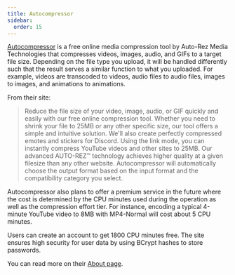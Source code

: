 ```yaml
---
title: Autocompressor
sidebar:
  order: 15
---
```


[Autocompressor](https://autocompressor.net/) is a free online media compression tool by Auto-Rez Media Technologies that compresses videos, images, audio, and GIFs to a target file size. Depending on the file type you upload, it will be handled differently such that the result serves a similar function to what you uploaded. For example, videos are transcoded to videos, audio files to audio files, images to images, and animations to animations.

From their site:

> Reduce the file size of your video, image, audio, or GIF quickly and easily with our free online compression tool. Whether you need to shrink your file to 25MB or any other specific size, our tool offers a simple and intuitive solution. We'll also create perfectly compressed emotes and stickers for Discord. Using the link mode, you can instantly compress YouTube videos and other sites to 25MB. Our advanced AUTO-REZ™ technology achieves higher quality at a given filesize than any other website. Autocompressor will automatically choose the output format based on the input format and the compatibility category you select.

Autocompressor also plans to offer a premium service in the future where the cost is determined by the CPU minutes used during the operation as well as the compression effort tier. For instance, encoding a typical 4-minute YouTube video to 8MB with MP4-Normal will cost about 5 CPU minutes.

Users can create an account to get 1800 CPU minutes free. The site ensures high security for user data by using BCrypt hashes to store passwords.

You can read more on their [About page](https://autocompressor.net/about).
